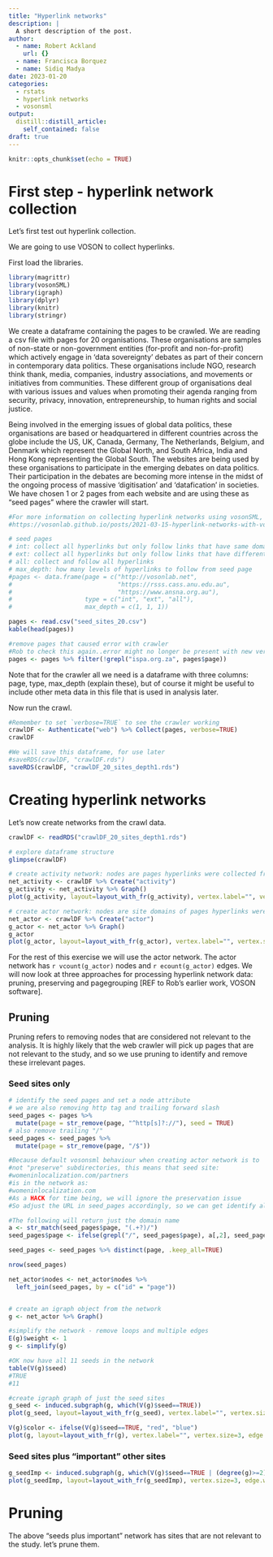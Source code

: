 ```yaml
---
title: "Hyperlink networks"
description: |
  A short description of the post.
author:
  - name: Robert Ackland
    url: {}
  - name: Francisca Borquez  
  - name: Sidiq Madya
date: 2023-01-20
categories:
  - rstats
  - hyperlink networks
  - vosonsml
output:
  distill::distill_article:
    self_contained: false
draft: true
---
```



```r
knitr::opts_chunk$set(echo = TRUE)
```

# First step - hyperlink network collection

Let's first test out hyperlink collection.

We are going to use VOSON to collect hyperlinks.

First load the libraries.

```r
library(magrittr)
library(vosonSML)
library(igraph)
library(dplyr)
library(knitr)
library(stringr)

```

We create a dataframe containing the pages to be crawled.  We are reading a csv file with pages for 20 organisations. These organisations are samples of non-state or non-government entities (for-profit and non-for-profit) which actively engage in 'data sovereignty' debates as part of their concern in contemporary data politics. These organisations include NGO, research think thank, media, companies, industry associations, and movements or initiatives from communities. These different group of organisations deal with various issues and values when promoting their agenda ranging from security, privacy, innovation, entrepreneurship, to human rights and social justice.

Being involved in the emerging issues of global data politics, these organisations are based or headquartered in different countries across the globe include the US, UK, Canada, Germany, The Netherlands, Belgium, and Denmark which represent the Global North, and South Africa, India and Hong Kong representing the Global South. The websites are being used by these organisations to participate in the emerging debates on data politics. Their participation in the debates are becoming more intense in the midst of the ongoing process of massive 'digitisation' and 'datafication' in societies. We have chosen 1 or 2 pages from each website and are using these as "seed pages" where the crawler will start.

```r

#For more information on collecting hyperlink networks using vosonSML, see:
#https://vosonlab.github.io/posts/2021-03-15-hyperlink-networks-with-vosonsml/

# seed pages
# int: collect all hyperlinks but only follow links that have same domain as seed page (internal)
# ext: collect all hyperlinks but only follow links that have different domain as seed page (external)
# all: collect and follow all hyperlinks
# max_depth: how many levels of hyperlinks to follow from seed page
#pages <- data.frame(page = c("http://vosonlab.net",
#                             "https://rsss.cass.anu.edu.au",
#                             "https://www.ansna.org.au"),
#                    type = c("int", "ext", "all"),
#                    max_depth = c(1, 1, 1))

pages <- read.csv("seed_sites_20.csv")
kable(head(pages))

#remove pages that caused error with crawler
#Rob to check this again..error might no longer be present with new version of vosonSML
pages <- pages %>% filter(!grepl("ispa.org.za", pages$page))

```

Note that for the crawler all we need is a dataframe with three columns: page, type, max_depth (explain these), but of course it might be useful to include other meta data in this file that is used in analysis later.

Now run the crawl. 

```r
#Remember to set `verbose=TRUE` to see the crawler working
crawlDF <- Authenticate("web") %>% Collect(pages, verbose=TRUE)
crawlDF

#We will save this dataframe, for use later
#saveRDS(crawlDF, "crawlDF.rds")
saveRDS(crawlDF, "crawlDF_20_sites_depth1.rds")
```

# Creating hyperlink networks

Let's now create networks from the crawl data.

```r
crawlDF <- readRDS("crawlDF_20_sites_depth1.rds")

# explore dataframe structure
glimpse(crawlDF)

# create activity network: nodes are pages hyperlinks were collected from
net_activity <- crawlDF %>% Create("activity")
g_activity <- net_activity %>% Graph()
plot(g_activity, layout=layout_with_fr(g_activity), vertex.label="", vertex.size=3, edge.width=1, edge.arrow.size=0.5)

# create actor network: nodes are site domains of pages hyperlinks were collected from
net_actor <- crawlDF %>% Create("actor")
g_actor <- net_actor %>% Graph()
g_actor
plot(g_actor, layout=layout_with_fr(g_actor), vertex.label="", vertex.size=3, edge.width=1, edge.arrow.size=0.5)

```

For the rest of this exercise we will use the actor network.  The actor network has `r vcount(g_actor)` nodes and `r ecount(g_actor)` edges.  We will now look at three approaches for processing hyperlink network data: pruning, preserving and pagegrouping [REF to Rob's earlier work, VOSON software].

## Pruning

Pruning refers to removing nodes that are considered not relevant to the analysis.  It is highly likely that the web crawler will pick up pages that are not relevant to the study, and so we use pruning to identify and remove these irrelevant pages.

### Seed sites only

```r

# identify the seed pages and set a node attribute
# we are also removing http tag and trailing forward slash
seed_pages <- pages %>%
  mutate(page = str_remove(page, "^http[s]?://"), seed = TRUE)
# also remove trailing "/"
seed_pages <- seed_pages %>%
  mutate(page = str_remove(page, "/$"))

#Because default vosonsml behaviour when creating actor network is to 
#not "preserve" subdirectories, this means that seed site:
#womeninlocalization.com/partners 
#is in the network as:
#womeninlocalization.com
#As a HACK for time being, we will ignore the preservation issue
#So adjust the URL in seed_pages accordingly, so we can get identify all seeds in the network

#The following will return just the domain name
a <- str_match(seed_pages$page, "(.+?)/")
seed_pages$page <- ifelse(grepl("/", seed_pages$page), a[,2], seed_pages$page)

seed_pages <- seed_pages %>% distinct(page, .keep_all=TRUE)

nrow(seed_pages)

net_actor$nodes <- net_actor$nodes %>%
  left_join(seed_pages, by = c("id" = "page"))


# create an igraph object from the network
g <- net_actor %>% Graph()

#simplify the network - remove loops and multiple edges
E(g)$weight <- 1
g <- simplify(g)

#OK now have all 11 seeds in the network
table(V(g)$seed)
#TRUE 
#11 

#create igraph graph of just the seed sites
g_seed <- induced.subgraph(g, which(V(g)$seed==TRUE))
plot(g_seed, layout=layout_with_fr(g_seed), vertex.label="", vertex.size=3, edge.width=1, edge.arrow.size=0.5)

V(g)$color <- ifelse(V(g)$seed==TRUE, "red", "blue")
plot(g, layout=layout_with_fr(g), vertex.label="", vertex.size=3, edge.width=E(g)$weight, edge.arrow.size=0.5)

```



### Seed sites plus "important" other sites

```r

g_seedImp <- induced.subgraph(g, which(V(g)$seed==TRUE | (degree(g)>=2)))
plot(g_seedImp, layout=layout_with_fr(g_seedImp), vertex.size=3, edge.width=1, edge.arrow.size=0.5)


```

# Pruning

The above "seeds plus important" network has sites that are not relevant to the study.  let's prune them.







